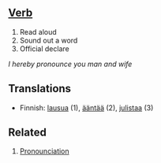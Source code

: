 == [[Verb]] ==
# Read aloud
# Sound out a word
# Official declare
''I hereby pronounce you man and wife'' 

==Translations==
*Finnish: [[lausua]] (1), [[ääntää]] (2), [[julistaa]] (3)

== Related ==
# [[Pronounciation]]